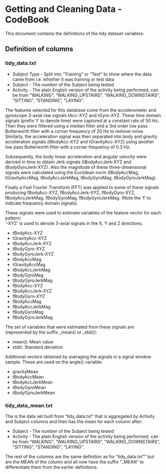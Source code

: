 # Getting and Cleaning Data - CodeBook

This document contains the definitions of the tidy dataset variables:

## Definition of columns

### tidy_data.txt
+ Subject Type   - Split into "Training" or "Test" to show where the data came from i.e. whether it was training or test data
+ Subject        - The number of the Subject being tested
+ Activity       - The plain English version of the activity being performed; can be from "WALKING", "WALKING_UPSTAIRS", "WALKING_DOWNSTAIRS", "SITTING", "STANDING", "LAYING".

The features selected for this database come from the accelerometer and gyroscope 3-axial raw signals tAcc-XYZ and tGyro-XYZ. These time domain signals (prefix 't' to denote time) were captured at a constant rate of 50 Hz. Then they were filtered using a median filter and a 3rd order low pass Butterworth filter with a corner frequency of 20 Hz to remove noise. Similarly, the acceleration signal was then separated into body and gravity acceleration signals (tBodyAcc-XYZ and tGravityAcc-XYZ) using another low pass Butterworth filter with a corner frequency of 0.3 Hz. 

Subsequently, the body linear acceleration and angular velocity were derived in time to obtain Jerk signals (tBodyAccJerk-XYZ and tBodyGyroJerk-XYZ). Also the magnitude of these three-dimensional signals were calculated using the Euclidean norm (tBodyAccMag, tGravityAccMag, tBodyAccJerkMag, tBodyGyroMag, tBodyGyroJerkMag). 

Finally a Fast Fourier Transform (FFT) was applied to some of these signals producing fBodyAcc-XYZ, fBodyAccJerk-XYZ, fBodyGyro-XYZ, fBodyAccJerkMag, fBodyGyroMag, fBodyGyroJerkMag. (Note the 'f' to indicate frequency domain signals). 

These signals were used to estimate variables of the feature vector for each pattern:  
'-XYZ' is used to denote 3-axial signals in the X, Y and Z directions.

+ tBodyAcc-XYZ
+ tGravityAcc-XYZ
+ tBodyAccJerk-XYZ
+ tBodyGyro-XYZ
+ tBodyGyroJerk-XYZ
+ tBodyAccMag
+ tGravityAccMag
+ tBodyAccJerkMag
+ tBodyGyroMag
+ tBodyGyroJerkMag
+ fBodyAcc-XYZ
+ fBodyAccJerk-XYZ
+ fBodyGyro-XYZ
+ fBodyAccMag
+ fBodyAccJerkMag
+ fBodyGyroMag
+ fBodyGyroJerkMag

The set of variables that were estimated from these signals are (represented by the suffix _mean() or _std()): 

+ mean(): Mean value
+ std(): Standard deviation

Additional vectors obtained by averaging the signals in a signal window sample. These are used on the angle() variable:

+ gravityMean
+ tBodyAccMean
+ tBodyAccJerkMean
+ tBodyGyroMean
+ tBodyGyroJerkMean

### tidy_data_mean.txt
The is the data set built from "tidy_data.txt" that is aggregated by Activity and Subject columns and then has the mean for each column after:

+ Subject        - The number of the Subject being tested
+ Activity       - The plain English version of the activity being performed; can be from "WALKING", "WALKING_UPSTAIRS", "WALKING_DOWNSTAIRS", "SITTING", "STANDING", "LAYING".

The rest of the columns are the same definition as for "tidy_data.txt"" but are the MEAN of the column and all now have the suffix "_MEAN" to differentiate them from the earlier definitions.